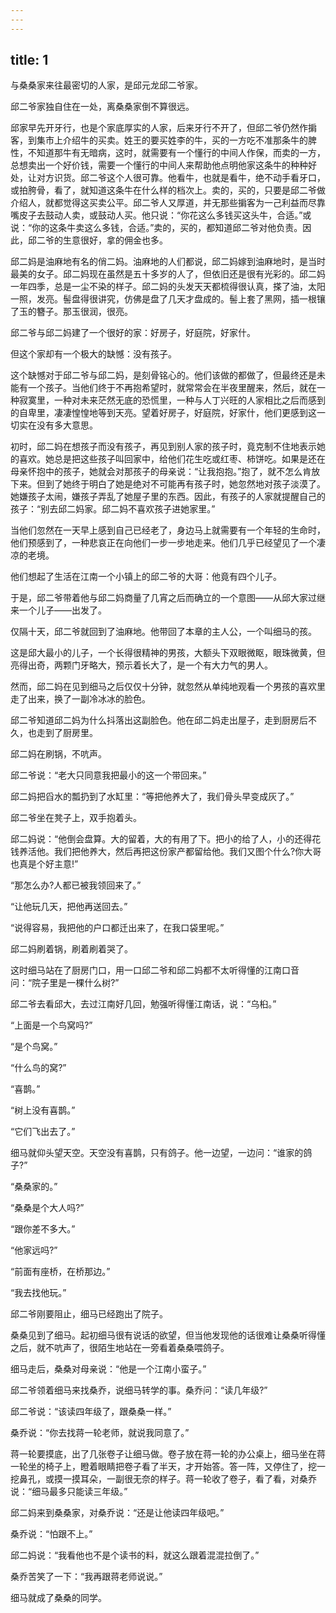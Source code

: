 ```yaml
---
---
---
```

title: 1
---



与桑桑家来往最密切的人家，是邱元龙邱二爷家。

邱二爷家独自住在一处，离桑桑家倒不算很远。

邱家早先开牙行，也是个家底厚实的人家，后来牙行不开了，但邱二爷仍然作掮客，到集市上介绍牛的买卖。姓王的要买姓李的牛，买的一方吃不准那条牛的脾性，不知道那牛有无暗病，这时，就需要有一个懂行的中间人作保，而卖的一方，总想卖出一个好价钱，需要一个懂行的中间人来帮助他点明他家这条牛的种种好处，让对方识货。邱二爷这个人很可靠。他看牛，也就是看牛，绝不动手看牙口，或拍胯骨，看了，就知道这条牛在什么样的档次上。卖的，买的，只要是邱二爷做介绍人，就都觉得这买卖公平。邱二爷人又厚道，并无那些掮客为一己利益而尽靠嘴皮子去鼓动人卖，或鼓动人买。他只说：“你花这么多钱买这头牛，合适。”或说：“你的这条牛卖这么多钱，合适。”卖的，买的，都知道邱二爷对他负责。因此，邱二爷的生意很好，拿的佣金也多。

邱二妈是油麻地有名的俏二妈。油麻地的人们都说，邱二妈嫁到油麻地时，是当时最美的女子。邱二妈现在虽然是五十多岁的人了，但依旧还是很有光彩的。邱二妈一年四季，总是一尘不染的样子。邱二妈的头发天天都梳得很认真，搽了油，太阳一照，发亮。髻盘得很讲究，仿佛是盘了几天才盘成的。髻上套了黑网，插一根镶了玉的簪子。那玉很润，很亮。

邱二爷与邱二妈建了一个很好的家：好房子，好庭院，好家什。

但这个家却有一个极大的缺憾：没有孩子。

这个缺憾对于邱二爷与邱二妈，是刻骨铭心的。他们该做的都做了，但最终还是未能有一个孩子。当他们终于不再抱希望时，就常常会在半夜里醒来，然后，就在一种寂寞里，一种对未来茫然无底的恐慌里，一种与人丁兴旺的人家相比之后而感到的自卑里，凄凄惶惶地等到天亮。望着好房子，好庭院，好家什，他们更感到这一切实在没有多大意思。

初时，邱二妈在想孩子而没有孩子，再见到别人家的孩子时，竟克制不住地表示她的喜欢。她总是把这些孩子叫回家中，给他们花生吃或红枣、柿饼吃。如果是还在母亲怀抱中的孩子，她就会对那孩子的母亲说：“让我抱抱。”抱了，就不怎么肯放下来。但到了她终于明白了她是绝对不可能再有孩子时，她忽然地对孩子淡漠了。她嫌孩子太闹，嫌孩子弄乱了她屋子里的东西。因此，有孩子的人家就提醒自己的孩子：“别去邱二妈家。邱二妈不喜欢孩子进她家里。”

当他们忽然在一天早上感到自己已经老了，身边马上就需要有一个年轻的生命时，他们预感到了，一种悲哀正在向他们一步一步地走来。他们几乎已经望见了一个凄凉的老境。

他们想起了生活在江南一个小镇上的邱二爷的大哥：他竟有四个儿子。

于是，邱二爷带着他与邱二妈商量了几宵之后而确立的一个意图——从邱大家过继来一个儿子——出发了。

仅隔十天，邱二爷就回到了油麻地。他带回了本章的主人公，一个叫细马的孩。

这是邱大最小的儿子，一个长得很精神的男孩，大额头下双眼微眍，眼珠微黄，但亮得出奇，两颗门牙略大，预示着长大了，是一个有大力气的男人。

然而，邱二妈在见到细马之后仅仅十分钟，就忽然从单纯地观看一个男孩的喜欢里走了出来，换了一副冷冰冰的脸色。

邱二爷知道邱二妈为什么抖落出这副脸色。他在邱二妈走出屋子，走到厨房后不久，也走到了厨房里。

邱二妈在刷锅，不吭声。

邱二爷说：“老大只同意我把最小的这一个带回来。”

邱二妈把舀水的瓢扔到了水缸里：“等把他养大了，我们骨头早变成灰了。”

邱二爷坐在凳子上，双手抱着头。

邱二妈说：“他倒会盘算。大的留着，大的有用了下。把小的给了人，小的还得花钱养活他。我们把他养大，然后再把这份家产都留给他。我们又图个什么?你大哥也真是个好主意!”

“那怎么办?人都已被我领回来了。”

“让他玩几天，把他再送回去。”

“说得容易，我把他的户口都迁出来了，在我口袋里呢。”

邱二妈刷着锅，刷着刷着哭了。

这时细马站在了厨房门口，用一口邱二爷和邱二妈都不太听得懂的江南口音问：“院子里是一棵什么树?”

邱二爷去看邱大，去过江南好几回，勉强听得懂江南话，说：“乌桕。”

“上面是一个鸟窝吗?”

“是个鸟窝。”

“什么鸟的窝?”

“喜鹊。”

“树上没有喜鹊。”

“它们飞出去了。”

细马就仰头望天空。天空没有喜鹊，只有鸽子。他一边望，一边问：“谁家的鸽子?”

“桑桑家的。”

“桑桑是个大人吗?”

“跟你差不多大。”

“他家远吗?”

“前面有座桥，在桥那边。”

“我去找他玩。”

邱二爷刚要阻止，细马已经跑出了院子。

桑桑见到了细马。起初细马很有说话的欲望，但当他发现他的话很难让桑桑听得懂之后，就不吭声了，很陌生地站在一旁看着桑桑喂鸽子。

细马走后，桑桑对母亲说：“他是一个江南小蛮子。”

邱二爷领着细马来找桑乔，说细马转学的事。桑乔问：“读几年级?”

邱二爷说：“该读四年级了，跟桑桑一样。”

桑乔说：“你去找蒋一轮老师，就说我同意了。”

蒋一轮要摸底，出了几张卷子让细马做。卷子放在蒋一轮的办公桌上，细马坐在蒋一轮坐的椅子上，瞪着眼睛把卷子看了半天，才开始答。答一阵，又停住了，挖一挖鼻孔，或摸一摸耳朵，一副很无奈的样子。蒋一轮收了卷子，看了看，对桑乔说：“细马最多只能读三年级。”

邱二妈来到桑桑家，对桑乔说：“还是让他读四年级吧。”

桑乔说：“怕跟不上。”

邱二妈说：“我看他也不是个读书的料，就这么跟着混混拉倒了。”

桑乔苦笑了一下：“我再跟蒋老师说说。”

细马就成了桑桑的同学。